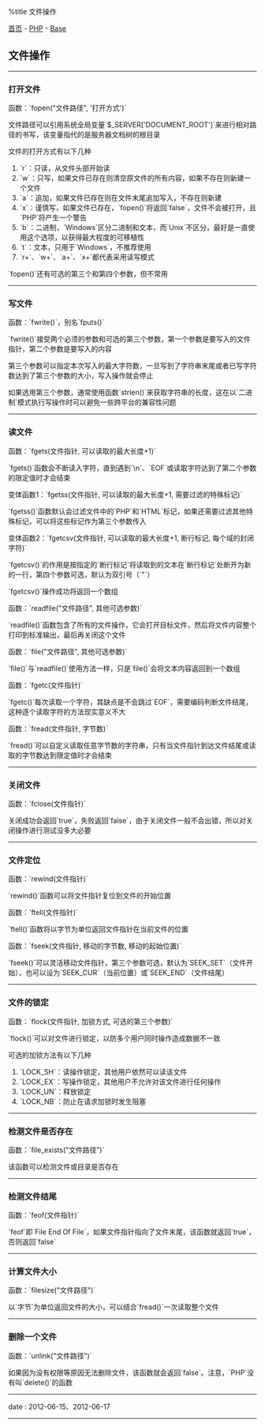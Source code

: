 %title 文件操作

[[../../../index|首页]] - [[../index|PHP]] - [[index|Base]]
==文件操作==
----
===打开文件===

函数：`fopen("文件路径", '打开方式')`

文件路径可以引用系统全局变量`$_SERVER['DOCUMENT_ROOT']`来进行相对路径的书写，该变量指代的是服务器文档树的根目录

文件的打开方式有以下几种

# `r`：只读，从文件头部开始读
# `w`：只写，如果文件已存在则清空原文件的所有内容，如果不存在则新建一个文件
# `a`：追加，如果文件已存在则在文件末尾追加写入，不存在则新建
# `x`：谨慎写，如果文件已存在，`fopen()`将返回`false`，文件不会被打开，且`PHP`将产生一个警告
# `b`：二进制，`Windows`区分二进制和文本，而`Unix`不区分，最好是一直使用这个选项，以获得最大程度的可移植性
# `t`：文本，只用于`Windows`，不推荐使用
# `r+`、`w+`、`a+`、`x+`都代表采用读写模式

`fopen()`还有可选的第三个和第四个参数，但不常用
----
===写文件===

函数：`fwrite()`，别名`fputs()`

`fwrite()`接受两个必须的参数和可选的第三个参数，第一个参数是要写入的文件指针，第二个参数是要写入的内容

第三个参数可以指定本次写入的最大字符数，一旦写到了字符串末尾或者已写字符数达到了第三个参数的大小，写入操作就会停止

如果选用第三个参数，通常使用函数`strlen()`来获取字符串的长度，这在以`二进制`模式执行写操作时可以避免一些跨平台的兼容性问题
----
===读文件===

函数：`fgets(文件指针, 可以读取的最大长度+1)`

`fgets()`函数会不断读入字符，直到遇到`\n`、`EOF`或读取字符达到了第二个参数的限定值时才会结束

变体函数1：`fgetss(文件指针, 可以读取的最大长度+1, 需要过滤的特殊标记)`

`fgetss()`函数默认会过滤文件中的`PHP`和`HTML`标记，如果还需要过滤其他特殊标记，可以将这些标记作为第三个参数传入

变体函数2：`fgetcsv(文件指针, 可以读取的最大长度+1, 断行标记, 每个域的封闭字符)`

`fgetcsv()`的作用是按指定的`断行标记`将读取到的文本在`断行标记`处断开为新的一行，第四个参数可选，默认为双引号（`"`）

`fgetcsv()`操作成功将返回一个数组

函数：`readfile("文件路径", 其他可选参数)`

`readfile()`函数包含了所有的文件操作，它会打开目标文件，然后将文件内容整个打印到标准输出，最后再关闭这个文件

函数：`file("文件路径", 其他可选参数)`

`file()`与`readfile()`使用方法一样，只是`file()`会将文本内容返回到一个数组

函数：`fgetc(文件指针)`

`fgetc()`每次读取一个字符，其缺点是不会跳过`EOF`，需要编码判断文件结尾，这种逐个读取字符的方法现实意义不大

函数：`fread(文件指针, 字节数)`

`fread()`可以自定义读取任意字节数的字符串，只有当文件指针到达文件结尾或读取的字节数达到限定值时才会结束
----
===关闭文件===

函数：`fclose(文件指针)`

关闭成功会返回`true`，失败返回`false`，由于关闭文件一般不会出错，所以对关闭操作进行测试没多大必要
----
===文件定位===

函数：`rewind(文件指针)`

`rewind()`函数可以将文件指针复位到文件的开始位置

函数：`ftell(文件指针)`

`ftell()`函数将以字节为单位返回文件指针在当前文件的位置

函数：`fseek(文件指针, 移动的字节数, 移动的起始位置)`

`fseek()`可以灵活移动文件指针，第三个参数可选，默认为`SEEK_SET`（文件开始），也可以设为`SEEK_CUR`（当前位置）或`SEEK_END`（文件结尾）
----
===文件的锁定===

函数：`flock(文件指针, 加锁方式, 可选的第三个参数)`

`flock()`可以对文件进行锁定，以防多个用户同时操作造成数据不一致

可选的加锁方法有以下几种

# `LOCK_SH`：读操作锁定，其他用户依然可以读该文件
# `LOCK_EX`：写操作锁定，其他用户不允许对该文件进行任何操作
# `LOCK_UN`：释放锁定
# `LOCK_NB`：防止在请求加锁时发生阻塞
----
===检测文件是否存在===

函数：`file_exists("文件路径")`

该函数可以检测文件或目录是否存在
----
===检测文件结尾===

函数：`feof(文件指针)`

`feof`即`File End Of File`，如果文件指针指向了文件末尾，该函数就返回`true`，否则返回`false`
----
===计算文件大小===

函数：`filesize("文件路径")`

以`字节`为单位返回文件的大小，可以结合`fread()`一次读取整个文件
----
===删除一个文件===

函数：`unlink("文件路径")`

如果因为没有权限等原因无法删除文件，该函数就会返回`false`。注意，`PHP`没有叫`delete()`的函数
----
<red>date</red> : 2012-06-15、2012-06-17
----
